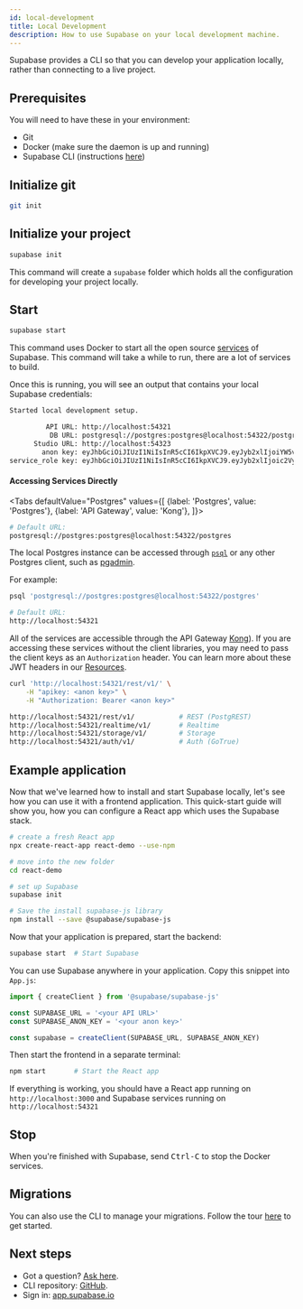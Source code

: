 ```yaml
---
id: local-development
title: Local Development
description: How to use Supabase on your local development machine.
---
```



Supabase provides a CLI so that you can develop your application locally, rather than connecting to a live project.

## Prerequisites

You will need to have these in your environment:

- Git
- Docker (make sure the daemon is up and running)
- Supabase CLI (instructions [here](https://github.com/supabase/cli))

## Initialize git

```bash
git init
```

## Initialize your project

```bash
supabase init
```

This command will create a `supabase` folder which holds all the configuration for developing your project locally.

## Start

```bash
supabase start
```

This command uses Docker to start all the open source [services](/docs/#how-it-works) of Supabase. This command will take a while to run, there are a lot of services to build.

Once this is running, you will see an output that contains your local Supabase credentials:

```txt
Started local development setup.

         API URL: http://localhost:54321
          DB URL: postgresql://postgres:postgres@localhost:54322/postgres
      Studio URL: http://localhost:54323
        anon key: eyJhbGciOiJIUzI1NiIsInR5cCI6IkpXVCJ9.eyJyb2xlIjoiYW5vbiJ9.ZopqoUt20nEV9cklpv9e3yw3PVyZLmKs5qLD6nGL1SI
service_role key: eyJhbGciOiJIUzI1NiIsInR5cCI6IkpXVCJ9.eyJyb2xlIjoic2VydmljZV9yb2xlIn0.M2d2z4SFn5C7HlJlaSLfrzuYim9nbY_XI40uWFN3hEE
```

#### Accessing Services Directly

<Tabs
defaultValue="Postgres"
values={[
  {label: 'Postgres', value: 'Postgres'},
  {label: 'API Gateway', value: 'Kong'},
]}>
<TabItem value="Postgres">

```sh
# Default URL:
postgresql://postgres:postgres@localhost:54322/postgres
```

The local Postgres instance can be accessed through [`psql`](https://www.postgresql.org/docs/current/app-psql.html)
or any other Postgres client, such as [pgadmin](https://www.pgadmin.org/).

For example:

```bash
psql 'postgresql://postgres:postgres@localhost:54322/postgres'
```

</TabItem>
<TabItem value="Kong">

```sh
# Default URL:
http://localhost:54321
```

All of the services are accessible through the API Gateway [Kong](https://github.com/Kong/kong)).
If you are accessing these services without the client libraries, you may need to pass the client keys as an `Authorization` header.
You can learn more about these JWT headers in our [Resources](/docs/learn/auth-deep-dive/auth-deep-dive-jwts).

```sh
curl 'http://localhost:54321/rest/v1/' \
    -H "apikey: <anon key>" \
    -H "Authorization: Bearer <anon key>"

http://localhost:54321/rest/v1/           # REST (PostgREST)
http://localhost:54321/realtime/v1/       # Realtime
http://localhost:54321/storage/v1/        # Storage
http://localhost:54321/auth/v1/           # Auth (GoTrue)
```

</TabItem>
</Tabs>

## Example application

Now that we've learned how to install and start Supabase locally, let's see how you can use it with a frontend application.
This quick-start guide will show you, how you can configure a React app which uses the Supabase stack.

```bash
# create a fresh React app
npx create-react-app react-demo --use-npm

# move into the new folder
cd react-demo

# set up Supabase
supabase init

# Save the install supabase-js library
npm install --save @supabase/supabase-js
```

Now that your application is prepared, start the backend:

```bash
supabase start  # Start Supabase
```

You can use Supabase anywhere in your application. Copy this snippet into `App.js`:

```js
import { createClient } from '@supabase/supabase-js'

const SUPABASE_URL = '<your API URL>'
const SUPABASE_ANON_KEY = '<your anon key>'

const supabase = createClient(SUPABASE_URL, SUPABASE_ANON_KEY)
```

Then start the frontend in a separate terminal:

```bash
npm start       # Start the React app
```

If everything is working, you should have a React app running on `http://localhost:3000` and Supabase services running on `http://localhost:54321`

## Stop

When you're finished with Supabase, send <kbd>Ctrl-C</kbd> to stop the Docker services.

## Migrations

You can also use the CLI to manage your migrations. Follow the tour [here](https://github.com/supabase/cli/tree/main/examples/tour) to get started.

## Next steps

- Got a question? [Ask here](https://github.com/supabase/supabase/discussions).
- CLI repository: [GitHub](https://github.com/supabase/cli).
- Sign in: [app.supabase.io](https://app.supabase.io)
